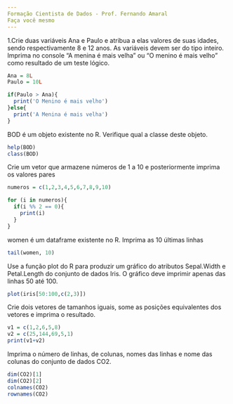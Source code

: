 ```yaml
---
Formação Cientista de Dados - Prof. Fernando Amaral
Faça você mesmo
---
```


1.Crie duas variáveis Ana e Paulo e atribua a elas valores de suas idades, sendo respectivamente 8 e 12 anos. As variáveis devem ser do tipo inteiro. Imprima no console "A menina é mais velha" ou "O menino é mais velho" como resultado de um teste lógico.
```r
Ana = 8L
Paulo = 10L

if(Paulo > Ana){
  print('O Menino é mais velho')
}else{
  print('A Menina é mais velha')
}
```
BOD é um objeto existente no R. Verifique qual a classe deste objeto.
```r
help(BOD)
class(BOD)
```
Crie um vetor que armazene números de 1 a 10 e posteriormente imprima os valores pares
```r
numeros = c(1,2,3,4,5,6,7,8,9,10)

for (i in numeros){
  if(i %% 2 == 0){
    print(i)
  }
}
```
women é um dataframe existente no R. Imprima as 10 últimas linhas
```r
tail(women, 10)
```
Use a função plot do R para produzir um gráfico do atributos Sepal.Width e Petal.Length do conjunto de dados Iris. O gráfico deve imprimir apenas das linhas 50 até 100.
```r

plot(iris[50:100,c(2,3)])
```
Crie dois vetores de tamanhos iguais, some as posições equivalentes dos vetores e imprima o resultado.
```r
v1 = c(1,2,6,5,8)
v2 = c(25,144,69,5,1)
print(v1+v2)
```
Imprima o número de linhas, de colunas, nomes das linhas e nome das colunas do conjunto de dados CO2.
```r
dim(CO2)[1]
dim(CO2)[2]
colnames(CO2)
rownames(CO2)
```

